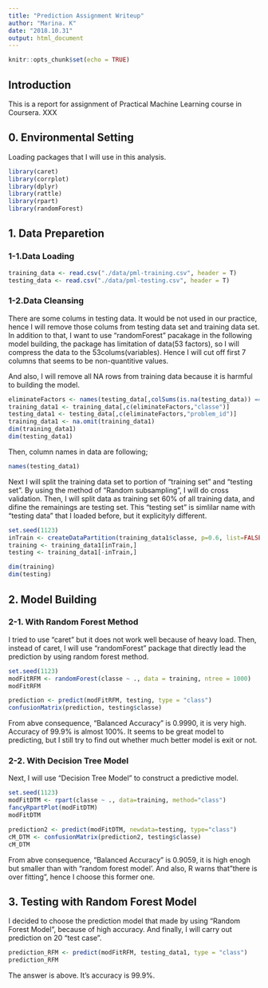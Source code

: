 ---
title: "Prediction Assignment Writeup"
author: "Marina. K"
date: "2018.10.31"
output: html_document
---

```{r setup, include=FALSE}
knitr::opts_chunk$set(echo = TRUE)
```

## Introduction

This is a report for assignment of Practical Machine Learning course in Coursera.
XXX

## 0. Environmental Setting
Loading packages that I will use in this analysis.
```{r echo = TRUE}
library(caret)
library(corrplot)
library(dplyr)
library(rattle)
library(rpart)
library(randomForest)
```

## 1. Data Preparetion
### 1-1.Data Loading
```{r echo=TRUE}
training_data <- read.csv("./data/pml-training.csv", header = T)
testing_data <- read.csv("./data/pml-testing.csv", header = T)
```

### 1-2.Data Cleansing
There are some colums in testing data. It would be not used in our practice, hence I will remove those colums from testing data set and training data set. In addition to that, I want to use "randomForest" pacakage in the following model building, the package has limitation of data(53 factors), so I will compress the data to the 53colums(variables). Hence I will cut off first 7 columns that seems to be non-quantitive values.

And also, I will remove all NA rows from training data because it is harmful to building the model.
```{r, echo = TRUE}
eliminateFactors <- names(testing_data[,colSums(is.na(testing_data)) == 0])[8:59]
training_data1 <- training_data[,c(eliminateFactors,"classe")]
testing_data1 <- testing_data[,c(eliminateFactors,"problem_id")]
training_data1 <- na.omit(training_data1)
dim(training_data1)
dim(testing_data1)
```
Then, column names in data are following;
```{r echo=TRUE}
names(testing_data1)
```
Next I will split the training data set to portion of "training set" and "testing set". By using the method of "Random subsampling", I will do cross validation. Then, I will split data as training set 60% of all training data, and difine the remainings are testing set. This "testing set" is simlilar name with "testing data" that I loaded before, but it explicityly different.

```{r echo= TRUE}
set.seed(1123)
inTrain <- createDataPartition(training_data1$classe, p=0.6, list=FALSE)
training <- training_data1[inTrain,]
testing <- training_data1[-inTrain,]

dim(training)
dim(testing)
```
## 2. Model Building
### 2-1. With Random Forest Method
I tried to use "caret" but it does not work well because of heavy load. Then, instead of caret, I will use "randomForest" package that directly lead the prediction by using random forest method.
```{r echo=T}
set.seed(1123)
modFitRFM <- randomForest(classe ~ ., data = training, ntree = 1000)
modFitRFM

prediction <- predict(modFitRFM, testing, type = "class")
confusionMatrix(prediction, testing$classe)
```
From abve consequence, "Balanced Accuracy" is 0.9990, it is very high. Accuracy of 99.9% is almost 100%.
It seems to be great model to predicting, but I still try to find out whether much better model is exit or not.

### 2-2. With Decision Tree Model
Next, I will use "Decision Tree Model" to construct a predictive model.
```{r echo=TRUE}
set.seed(1123)
modFitDTM <- rpart(classe ~ ., data=training, method="class")
fancyRpartPlot(modFitDTM)
modFitDTM

prediction2 <- predict(modFitDTM, newdata=testing, type="class")
cM_DTM <- confusionMatrix(prediction2, testing$classe)
cM_DTM
```
From abve consequence, "Balanced Accuracy" is 0.9059, it is high enogh but smaller than with "random forest model'. And also, R warns that "there is over fitting", hence I choose this former one.

## 3. Testing with Random Forest Model
I decided to choose the prediction model that made by using "Random Forest Model", because of high accuracy.
And finally, I will carry out prediction on 20 "test case".
```{r echo=TRUE}
prediction_RFM <- predict(modFitRFM, testing_data1, type = "class")
prediction_RFM
```
The answer is above. It's accuracy is 99.9%.